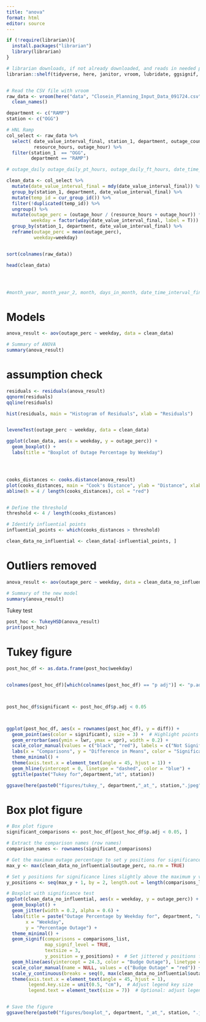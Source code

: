```yaml
---
title: "anova"
format: html
editor: source
---
```


```r

if (!require(librarian)){
  install.packages("librarian")
  library(librarian)
}

# librarian downloads, if not already downloaded, and reads in needed packages
librarian::shelf(tidyverse, here, janitor, vroom, lubridate, ggsignif, car)



```



```r


# Read the CSV file with vroom
raw_data <- vroom(here("data", "Closein_Planning_Input_Data_091724.csv")) %>%
  clean_names() 

department <- c("RAMP")
station <- c("OGG")

# HNL Ramp
col_select <- raw_data %>% 
  select( date_value_interval_final, station_1, department, outage_count, resource_daily, outage_daily,
          resource_hours, outage_hour) %>% 
  filter(station_1  == "OGG",
         department == "RAMP")

# outage_daily outage_daily_pt_hours, outage_daily_ft_hours, date_time_interval_final

clean_data <- col_select %>% 
  mutate(date_value_interval_final = mdy(date_value_interval_final)) %>% 
  group_by(station_1, department, date_value_interval_final) %>% 
  mutate(temp_id = cur_group_id()) %>% 
  filter(!duplicated(temp_id)) %>% 
  ungroup() %>% 
  mutate(outage_perc = (outage_hour / (resource_hours + outage_hour)) * 100,
         weekday = factor(wday(date_value_interval_final, label = T))) %>% 
  group_by(station_1, department, date_value_interval_final) %>% 
  reframe(outage_perc = mean(outage_perc),
          weekday=weekday)


sort(colnames(raw_data))

head(clean_data)




#month_year, month_year_2, month, days_in_month, date_time_interval_final
```



# Models
```r
anova_result <- aov(outage_perc ~ weekday, data = clean_data)

# Summary of ANOVA
summary(anova_result)

```

# assumption check
```r
residuals <- residuals(anova_result)
qqnorm(residuals)
qqline(residuals)

hist(residuals, main = "Histogram of Residuals", xlab = "Residuals")


leveneTest(outage_perc ~ weekday, data = clean_data)

ggplot(clean_data, aes(x = weekday, y = outage_perc)) +
  geom_boxplot() +
  labs(title = "Boxplot of Outage Percentage by Weekday")




cooks_distances <- cooks.distance(anova_result)
plot(cooks_distances, main = "Cook's Distance", ylab = "Distance", xlab = "Observation Index")
abline(h = 4 / length(cooks_distances), col = "red")


# Define the threshold
threshold <- 4 / length(cooks_distances)

# Identify influential points
influential_points <- which(cooks_distances > threshold)

clean_data_no_influential <- clean_data[-influential_points, ]

```

# Outliers removed
```r

anova_result <- aov(outage_perc ~ weekday, data = clean_data_no_influential)

# Summary of the new model
summary(anova_result)

```


Tukey test
```r
post_hoc <- TukeyHSD(anova_result)
print(post_hoc)
```


# Tukey figure
```r


post_hoc_df <- as.data.frame(post_hoc$weekday)


colnames(post_hoc_df)[which(colnames(post_hoc_df) == "p adj")] <- "p.adj"



post_hoc_df$significant <- post_hoc_df$p.adj < 0.05



ggplot(post_hoc_df, aes(x = rownames(post_hoc_df), y = diff)) +
  geom_point(aes(color = significant), size = 3) +  # Highlight points
  geom_errorbar(aes(ymin = lwr, ymax = upr), width = 0.2) +
  scale_color_manual(values = c("black", "red"), labels = c("Not Significant", "Significant")) +
  labs(x = "Comparisons", y = "Difference in Means", color = "Significance") +
  theme_minimal() +
  theme(axis.text.x = element_text(angle = 45, hjust = 1)) +
  geom_hline(yintercept = 0, linetype = "dashed", color = "blue") +
  ggtitle(paste("Tukey for",department,"at", station))

ggsave(here(paste0("figures/tukey_", department,"_at_", station,".jpeg")))

```
# Box plot figure
```r
# Box plot figure
significant_comparisons <- post_hoc_df[post_hoc_df$p.adj < 0.05, ]

# Extract the comparison names (row names)
comparison_names <- rownames(significant_comparisons)

# Get the maximum outage percentage to set y positions for significance labels
max_y <- max(clean_data_no_influential$outage_perc, na.rm = TRUE)

# Set y positions for significance lines slightly above the maximum y value
y_positions <- seq(max_y + 1, by = 2, length.out = length(comparisons_list))

# Boxplot with significance test
ggplot(clean_data_no_influential, aes(x = weekday, y = outage_perc)) +
  geom_boxplot() +
  geom_jitter(width = 0.2, alpha = 0.6) +
  labs(title = paste("Outage Percentage by Weekday for", department, "at", station), 
       x = "Weekday", 
       y = "Percentage Outage") +
  theme_minimal() +
  geom_signif(comparisons = comparisons_list,
              map_signif_level = TRUE,
              textsize = 3,
              y_position = y_positions) +  # Set jittered y positions for significance
  geom_hline(aes(yintercept = 24.3, color = "Budge Outage"), linetype = "dashed") +
  scale_color_manual(name = NULL, values = c("Budge Outage" = "red")) +  # Remove legend title
  scale_y_continuous(breaks = seq(0, max(clean_data_no_influential$outage_perc, na.rm = TRUE) + 5, by = 5)) +  # Set y-axis breaks by 5
  theme(axis.text.x = element_text(angle = 45, hjust = 1),
        legend.key.size = unit(0.5, "cm"),  # Adjust legend key size
        legend.text = element_text(size = 7))  # Optional: adjust legend text size


# Save the figure
ggsave(here(paste0("figures/boxplot_", department, "_at_", station, ".jpeg")))



```

